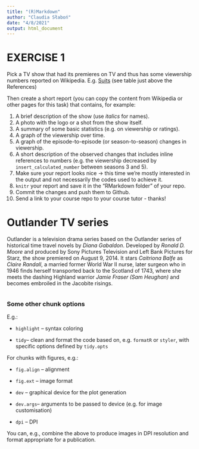 ```yaml
---
title: "(R)Markdown"
author: "Claudia Słaboń"
date: "4/8/2021"
output: html_document
---
```



# EXERCISE 1

Pick a TV show that had its premieres on TV and thus has some viewership numbers reported on Wikipedia.
E.g. [Suits](https://en.wikipedia.org/wiki/List_of_Suits_episodes) (see table just above the References)

Then create a short report (you can copy the content from Wikipedia or other pages for this task) that contains, for example:

1. A brief description of the show (use _italics_ for names).
2. A photo with the logo or a shot from the show itself.
3. A summary of some basic statistics (e.g. on viewership or ratings).
4. A graph of the viewership over time.
5. A graph of the episode-to-episode (or season-to-season) changes in viewership.
6. A short description of the observed changes that includes inline references to numbers (e.g. the viewership decreased by `insert_calculated_number` between seasons 3 and 5).
7. Make sure your report looks nice -> this time we're mostly interested in the output and not necessarily the codes used to achieve it.
7. `knitr` your report and save it in the "RMarkdown folder" of your repo. 
8. Commit the changes and push them to Github.
9. Send a link to your course repo to your course tutor - thanks!

# Outlander TV series

Outlander is a television drama series based on the Outlander series of historical time travel novels by _Diana Gabaldon_. Developed by _Ronald D. Moore_ and produced by Sony Pictures Television and Left Bank Pictures for Starz, the show premiered on August 9, 2014. It stars _Caitriona Balfe_ as _Claire Randall_, a married former World War II nurse, later surgeon who in 1946 finds herself transported back to the Scotland of 1743, where she meets the dashing Highland warrior _Jamie Fraser_ _(Sam Heughan)_ and becomes embroiled in the Jacobite risings.

<html>
<img scr = "https://upload.wikimedia.org/wikipedia/commons/3/3b/OutlanderLogo.png"> </img>


### Some other chunk options

E.g.:

- `highlight` -- syntax coloring

- `tidy`-- clean and format the code based on, e.g. `formatR` or `styler`, with specific options defined by `tidy.opts`

For chunks with figures, e.g.:

- `fig.align` -- alignment

- `fig.ext` -- image format

- `dev` -- graphical device for the plot generation

- `dev.args`-- arguments to be passed to device (e.g. for image customisation)

- `dpi` -- DPI

You can, e.g., combine the above to produce images in DPI resolution and format appropriate for a publication.
